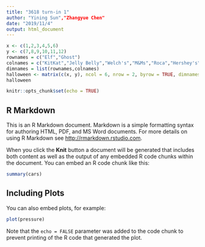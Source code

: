 ```yaml
---
title: "3618 turn-in 1"
author: "Yining Sun","Zhangyue Chen"
date: "2019/11/4"
output: html_document
---
```


```r
x <- c(1,2,3,4,5,6)
y <- c(7,8,9,10,11,12)
rownames = c("Elf","Ghost")
colnames = c("KitKat","Jelly Belly","Welch's","M&Ms","Roca","Hershey's")
dimnames = list(rownames,colnames)
halloween <- matrix(c(x, y), ncol = 6, nrow = 2, byrow = TRUE, dimnames = dimnames)
halloween
```


```r
knitr::opts_chunk$set(echo = TRUE)
```

## R Markdown

This is an R Markdown document. Markdown is a simple formatting syntax for authoring HTML, PDF, and MS Word documents. For more details on using R Markdown see <http://rmarkdown.rstudio.com>.

When you click the **Knit** button a document will be generated that includes both content as well as the output of any embedded R code chunks within the document. You can embed an R code chunk like this:

```r
summary(cars)
```

## Including Plots

You can also embed plots, for example:

```r
plot(pressure)
```

Note that the `echo = FALSE` parameter was added to the code chunk to prevent printing of the R code that generated the plot.
